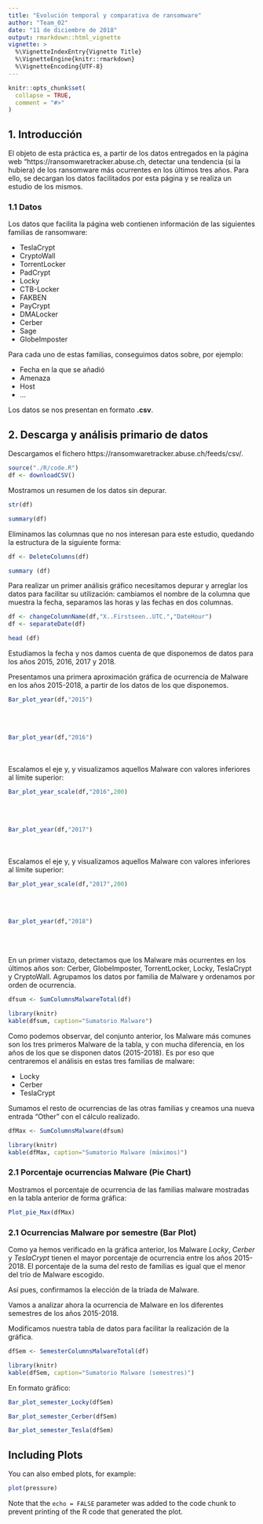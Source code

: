 ```yaml
---
title: "Evolución temporal y comparativa de ransomware"
author: "Team_02"
date: "11 de diciembre de 2018"
output: rmarkdown::html_vignette
vignette: >
  %\VignetteIndexEntry{Vignette Title}
  %\VignetteEngine{knitr::rmarkdown}
  %\VignetteEncoding{UTF-8}
---
```

```r
knitr::opts_chunk$set(
  collapse = TRUE,
  comment = "#>"
)
```

## 1. Introducción
El objeto de esta práctica es, a partir de los datos entregados en la página web "https://ransomwaretracker.abuse.ch, detectar una tendencia (si la hubiera) de los ransomware más ocurrentes en los últimos tres años.
Para ello, se decargan los datos facilitados por esta página y se realiza un estudio de los mismos.

### 1.1 Datos
Los datos que facilita la página web contienen información de las siguientes familias de ransomware:

* TeslaCrypt
* CryptoWall
* TorrentLocker
* PadCrypt 
* Locky 
* CTB-Locker 
* FAKBEN 
* PayCrypt
* DMALocker 
* Cerber
* Sage
* GlobeImposter

Para cada uno de estas familias, conseguimos datos sobre, por ejemplo:

* Fecha en la que se añadió
* Amenaza
* Host
* ...


Los datos se nos presentan en formato **.csv**.


## 2. Descarga y análisis primario de datos

Descargamos el fichero https://ransomwaretracker.abuse.ch/feeds/csv/.

```r
source("./R/code.R")
df <- downloadCSV()
```

Mostramos un resumen de los datos sin depurar.

```r
str(df)

```


```r
summary(df)

```

Eliminamos las columnas que no nos interesan para este estudio, quedando la estructura de la siguiente forma:

```r
df <- DeleteColumns(df)

```

```r
summary (df)
```

Para realizar un primer análisis gráfico necesitamos depurar y arreglar los datos para facilitar su utilización: cambiamos el nombre de la columna que muestra la fecha, separamos las horas y las fechas en dos columnas.

```r
df <- changeColumnName(df,"X..Firstseen..UTC.","DateHour")
df <- separateDate(df)

```

```r
head (df)

```



Estudiamos la fecha y nos damos cuenta de que disponemos de datos para los años 2015, 2016, 2017 y 2018.

Presentamos una primera aproximación gráfica de ocurrencia de Malware en los años 2015-2018, a partir de los datos de los que disponemos.

```r
Bar_plot_year(df,"2015")

```
\
\
```r
Bar_plot_year(df,"2016")

```
\
\
Escalamos el eje y, y visualizamos aquellos Malware con valores inferiores al límite superior:
\
```r
Bar_plot_year_scale(df,"2016",200)

```
\
\
```r
Bar_plot_year(df,"2017")

```
\
\
Escalamos el eje y, y visualizamos aquellos Malware con valores inferiores al límite superior:
\
```r
Bar_plot_year_scale(df,"2017",200)

```
\
\

```r
Bar_plot_year(df,"2018")

```

\
\

En un primer vistazo, detectamos que los Malware más ocurrentes en los últimos años son: Cerber, GlobeImposter, TorrentLocker, Locky, TeslaCrypt y CryptoWall.
Agrupamos los datos por familia de Malware y ordenamos por orden de ocurrencia.

```r
dfsum <- SumColumnsMalwareTotal(df)

```
```r
library(knitr)
kable(dfsum, caption="Sumatorio Malware")
```

Como podemos observar, del conjunto anterior, los Malware más comunes son los tres primeros Malware de la tabla, y con mucha diferencia, en los años de los que se disponen datos (2015-2018). Es por eso que centraremos el análisis en estas tres familias de malware:

* Locky 
* Cerber
* TeslaCrypt

Sumamos el resto de ocurrencias de las otras familias y creamos una nueva entrada "Other" con el cálculo realizado.


```r
dfMax <- SumColumnsMalware(dfsum)

```
```r
library(knitr)
kable(dfMax, caption="Sumatorio Malware (máximos)")
```

### 2.1 Porcentaje ocurrencias Malware (Pie Chart)

Mostramos el porcentaje de ocurrencia de las familias malware mostradas en la tabla anterior de forma gráfica:

```r
Plot_pie_Max(dfMax)

```
\newline

### 2.1 Ocurrencias Malware por semestre (Bar Plot)

Como ya hemos verificado en la gráfica anterior, los Malware *Locky*, *Cerber* y *TeslaCrypt* tienen el mayor porcentaje de ocurrencia entre los años 2015-2018. El porcentaje de la suma del resto de familias es igual que el menor del trío de Malware escogido.

Así pues, confirmamos la elección de la tríada de Malware.

Vamos a analizar ahora la ocurrencia de Malware en los diferentes semestres de los años 2015-2018.

Modificamos nuestra tabla de datos para facilitar la realización de la gráfica. 

```r
dfSem <- SemesterColumnsMalwareTotal(df)

```
```r
library(knitr)
kable(dfSem, caption="Sumatorio Malware (semestres)")
```

En formato gráfico:

```r
Bar_plot_semester_Locky(dfSem)

```


```r
Bar_plot_semester_Cerber(dfSem)

```


```r
Bar_plot_semester_Tesla(dfSem)

```
## Including Plots

You can also embed plots, for example:

```r
plot(pressure)
```

Note that the `echo = FALSE` parameter was added to the code chunk to prevent printing of the R code that generated the plot.
